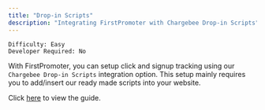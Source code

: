 ```yaml
---
title: "Drop-in Scripts"
description: "Integrating FirstPromoter with Chargebee Drop-in Scripts"
---
```


`Difficulty: Easy` <br/>
`Developer Required: No`


With FirstPromoter, you can setup click and signup tracking using our `Chargebee Drop-in Scripts` integration option.
This setup mainly requires you to add/insert our ready made scripts into your website.


Click [here](https://login.firstpromoter.com?redirect=%2Finstructions%2Fchargebee-drop-in-script) to view the guide.
